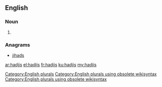 ==English==

===Noun===
{{head|en}}

# {{plural of|hadji}}

===Anagrams===
* [[jihads#English|jihads]]

[[Category:English plurals]][[Category:English plurals using obsolete wikisyntax]][[Category:English plurals using obsolete wikisyntax]]

[[ar:hadjis]]
[[el:hadjis]]
[[fr:hadjis]]
[[ku:hadjis]]
[[my:hadjis]]